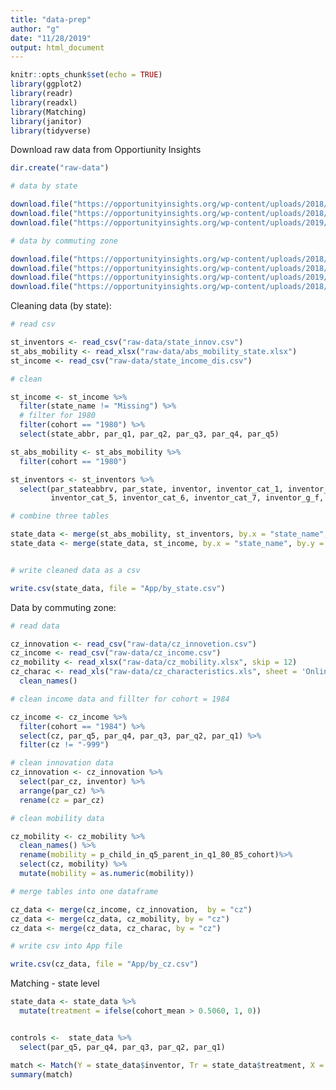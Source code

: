 ```yaml
---
title: "data-prep"
author: "g"
date: "11/28/2019"
output: html_document
---
```


```r
knitr::opts_chunk$set(echo = TRUE)
library(ggplot2)
library(readr)
library(readxl)
library(Matching)
library(janitor)
library(tidyverse)
```


Download raw data from Opportiunity Insights

```r
dir.create("raw-data")

# data by state  

download.file("https://opportunityinsights.org/wp-content/uploads/2018/04/table_1b.csv", destfile = "raw-data/state_innov.csv")
download.file("https://opportunityinsights.org/wp-content/uploads/2018/04/table2_state_absmob_by_cohort.xlsx", destfile = "raw-data/abs_mobility_state.xlsx", mode = "wb")
download.file("https://opportunityinsights.org/wp-content/uploads/2019/01/mrc_table12.csv", destfile = "raw-data/state_income_dis.csv")

# data by commuting zone

download.file("https://opportunityinsights.org/wp-content/uploads/2018/03/table_1a.csv", destfile = "raw-data/cz_innovetion.csv")
download.file("https://opportunityinsights.org/wp-content/uploads/2018/04/online_data_tables-7.xls", destfile = "raw-data/cz_characteristics.xls", mode = "wb")
download.file("https://opportunityinsights.org/wp-content/uploads/2019/01/mrc_table13.csv", destfile = "raw-data/cz_income.csv")
download.file("https://opportunityinsights.org/wp-content/uploads/2018/04/preferred_measures.xlsx", destfile = "raw-data/cz_mobility.xlsx", mode="wb")

```



Cleaning data (by state):


```r
# read csv

st_inventors <- read_csv("raw-data/state_innov.csv")
st_abs_mobility <- read_xlsx("raw-data/abs_mobility_state.xlsx")
st_income <- read_csv("raw-data/state_income_dis.csv")

# clean

st_income <- st_income %>%
  filter(state_name != "Missing") %>%
  # filter for 1980
  filter(cohort == "1980") %>%
  select(state_abbr, par_q1, par_q2, par_q3, par_q4, par_q5)

st_abs_mobility <- st_abs_mobility %>%
  filter(cohort == "1980") 

st_inventors <- st_inventors %>%
  select(par_stateabbrv, par_state, inventor, inventor_cat_1, inventor_cat_2, inventor_cat_3, inventor_cat_4,
         inventor_cat_5, inventor_cat_6, inventor_cat_7, inventor_g_f, inventor_g_m, kid_count)

# combine three tables

state_data <- merge(st_abs_mobility, st_inventors, by.x = "state_name", by.y = "par_stateabbrv")
state_data <- merge(state_data, st_income, by.x = "state_name", by.y = "state_abbr")


# write cleaned data as a csv

write.csv(state_data, file = "App/by_state.csv")
```


Data by commuting zone:

```r
# read data

cz_innovation <- read_csv("raw-data/cz_innovetion.csv")
cz_income <- read_csv("raw-data/cz_income.csv")
cz_mobility <- read_xlsx("raw-data/cz_mobility.xlsx", skip = 12)
cz_charac <- read_xls("raw-data/cz_characteristics.xls", sheet = 'Online Data Table 8', skip = 6) %>%
  clean_names()

# clean income data and fillter for cohort = 1984

cz_income <- cz_income %>%
  filter(cohort == "1984") %>%
  select(cz, par_q5, par_q4, par_q3, par_q2, par_q1) %>%
  filter(cz != "-999")

# clean innovation data
cz_innovation <- cz_innovation %>%
  select(par_cz, inventor) %>%
  arrange(par_cz) %>%
  rename(cz = par_cz)

# clean mobility data

cz_mobility <- cz_mobility %>%
  clean_names() %>%
  rename(mobility = p_child_in_q5_parent_in_q1_80_85_cohort)%>%
  select(cz, mobility) %>%
  mutate(mobility = as.numeric(mobility))

# merge tables into one dataframe

cz_data <- merge(cz_income, cz_innovation,  by = "cz")
cz_data <- merge(cz_data, cz_mobility, by = "cz")
cz_data <- merge(cz_data, cz_charac, by = "cz")

# write csv into App file

write.csv(cz_data, file = "App/by_cz.csv")

```


Matching - state level

```r

state_data <- state_data %>%
  mutate(treatment = ifelse(cohort_mean > 0.5060, 1, 0))


controls <-  state_data %>%
  select(par_q5, par_q4, par_q3, par_q2, par_q1)

match <- Match(Y = state_data$inventor, Tr = state_data$treatment, X = controls)
summary(match)




```

